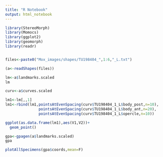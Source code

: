 ```yaml
---
title: "R Notebook"
output: html_notebook
---
```

```r
library(StereoMorph)
library(Momocs)
library(ggplot2)
library(geomorph)
library(readr)
```

```r

```

```r
files<-paste0("Mox_images/shapes/TU198404_",1:6,"_L.txt")

(a<-readShapes(files))
```
```r
lm<-a$landmarks.scaled
lm
```

```r
curv<-a$curves.scaled
```


```r
lm1<-lm[,,1]
lm1<-rbind(lm1,pointsAtEvenSpacing(curv$TU198404_1_L$body_post,n=10),
               pointsAtEvenSpacing(curv$TU198404_1_L$body_ant,n=20),
               pointsAtEvenSpacing(curv$TU198404_1_L$opercle,n=10))
```

```r
ggplot(as.data.frame(lm1),aes(V1,V2))+
  geom_point()
```
```r
gpa<-gpagen(a$landmarks.scaled)
gpa
```
```r
plotAllSpecimens(gpa$coords,mean=F)
```

